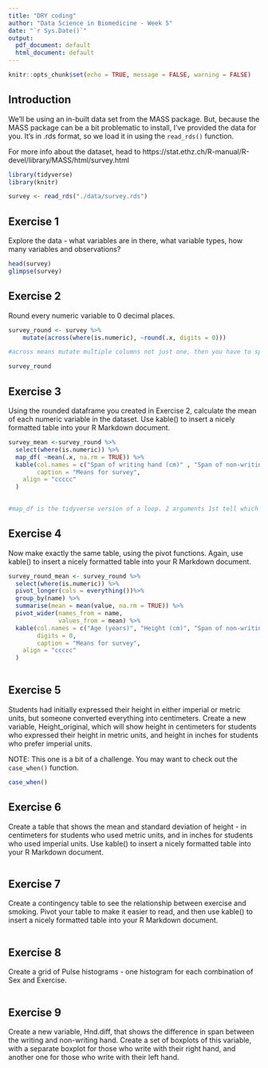 ```yaml
---
title: "DRY coding"
author: "Data Science in Biomedicine - Week 5"
date: "`r Sys.Date()`"
output:
  pdf_document: default
  html_document: default
---
```


```r
knitr::opts_chunk$set(echo = TRUE, message = FALSE, warning = FALSE)
```
## Introduction

We'll be using an in-built data set from the MASS package. But, because the MASS package can be a bit problematic to install, I've provided the data for you. It's in .rds format, so we load it in using the `read_rds()` function.

For more info about the dataset, head to https://stat.ethz.ch/R-manual/R-devel/library/MASS/html/survey.html

```r
library(tidyverse)
library(knitr)

survey <- read_rds("./data/survey.rds")
```

## Exercise 1
Explore the data - what variables are in there, what variable types, how many variables and observations?
```r
head(survey)
glimpse(survey)

```


## Exercise 2
Round every numeric variable to 0 decimal places.

```r
survey_round <- survey %>% 
    mutate(across(where(is.numeric), ~round(.x, digits = 0)))

#across means mutate multiple columns not just one, then you have to specify. So only when its numeric. Lamda needed the moment that you are putting arguments inside a function (~round(.x, digits = 0)(arguments would not be needed if rounded to 0).

survey_round
```


## Exercise 3
Using the rounded dataframe you created in Exercise 2, calculate the mean of each numeric variable in the dataset. Use kable() to insert a nicely formatted table into your R Markdown document.

```r
survey_mean <-survey_round %>%
  select(where(is.numeric)) %>% 
  map_df( ~mean(.x, na.rm = TRUE)) %>% 
  kable(col.names = c("Span of writing hand (cm)" , "Span of non-writing hand (cm)", "Pulse Rate(bpm)", "Height (cm)", "Age (years)"),
        caption = "Means for survey",
    align = "ccccc"
  ) 

  
#map_df is the tidyverse version of a loop. 2 arguments 1st tell which columns, then the function you want to use.

```


## Exercise 4
Now make exactly the same table, using the pivot functions. Again, use kable() to insert a nicely formatted table into your R Markdown document.
```r
survey_round_mean <- survey_round %>% 
  select(where(is.numeric)) %>% 
  pivot_longer(cols = everything())%>% 
  group_by(name) %>% 
  summarise(mean = mean(value, na.rm = TRUE)) %>% 
  pivot_wider(names_from = name,
              values_from = mean) %>% 
  kable(col.names = c("Age (years)", "Height (cm)", "Span of non-writing hand (cm)","Pulse Rate(bpm)" , "Span of writing hand (cm)"),
        digits = 0,
        caption = "Means for survey",
    align = "ccccc"
  ) 
  


```

## Exercise 5
Students had initially expressed their height in either imperial or metric units, but someone converted everything into centimeters. Create a new variable, Height_original, which will show height in centimeters for students who expressed their height in metric units, and height in inches for students who prefer imperial units. 

NOTE: This one is a bit of a challenge. You may want to check out the `case_when()` function.

```r
case_when()

```


## Exercise 6
Create a table that shows the mean and standard deviation of height - in centimeters for students who used metric units, and in inches for students who used imperial units. Use kable() to insert a nicely formatted table into your R Markdown document.

```r

```


## Exercise 7
Create a contingency table to see the relationship between exercise and smoking. Pivot your table to make it easier to read, and then use kable() to insert a nicely formatted table into your R Markdown document.

```r

```


## Exercise 8
Create a grid of Pulse histograms - one histogram for each combination of Sex and Exercise.

```r

```


## Exercise 9
Create a new variable, Hnd.diff, that shows the difference in span between the writing and non-writing hand. Create a set of boxplots of this variable, with a separate boxplot for those who write with their right hand, and another one for those who write with their left hand.

```r

```

